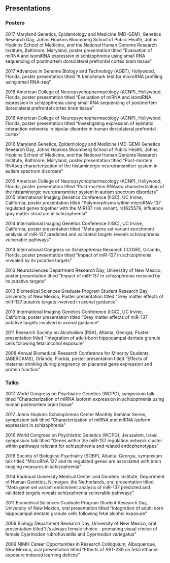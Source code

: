 
## Presentations {.tabset .tabset-fade}


### Posters

2017 	Maryland Genetics, Epidemiology and Medicine (MD-GEM), Genetics Research Day, Johns Hopkins Bloomberg School of Public Health, Johns Hopkins School of Medicine, and the           National Human Genome Research Institute, Baltimore, Maryland, poster presentation titled “Evaluation of miRNA and isomiRNA expression in schizophrenia using small RNA            sequencing of postmortem dorsolateral prefrontal cortex brain tissue”

2017 	Advances in Genome Biology and Technology (AGBT), Hollywood, Florida, poster presentation titled “A benchmark test for microRNA profiling using small RNA-seq”

2016 	American College of Neuropsychopharmacology (ACNP), Hollywood, Florida, poster presentation titled “Evaluation of miRNA and isomiRNA expression in schizophrenia using             small RNA sequencing of postmortem dorsolateral prefrontal cortex brain tissue”

2016 	American College of Neuropsychopharmacology (ACNP), Hollywood, Florida, poster presentation titled “Investigating expression of epistatic interaction networks in bipolar          disorder in human dorsolateral prefrontal cortex”

2016 	Maryland Genetics, Epidemiology and Medicine (MD-GEM) Genetics Research Day, Johns Hopkins Bloomberg School of Public Health, Johns Hopkins School of Medicine, and the            National Human Genome Research Institute, Baltimore, Maryland, poster presentation titled “Post-mortem RNAseq characterization of the histaminergic neurotransmitter               system in autism spectrum disorders”

2015 	American College of Neuropsychopharmacology (ACNP), Hollywood, Florida, poster presentation titled “Post-mortem RNAseq characterization of the histaminergic                       neurotransmitter system in autism spectrum disorders”
2015 	International Imaging Genetics Conference (IIGC), UC Irvine, California, poster presentation titled “Polymorphisms within microRNA-137 regulated genes together with the           MIR137 risk variant, rs1625579, influence gray matter structure in schizophrenia”

2014 	International Imaging Genetics Conference (IIGC), UC Irvine, California, poster presentation titled “Meta gene set variant enrichment analysis of miR-137 predicted and            validated targets reveals schizophrenia vulnerable pathways”

2013	International Congress on Schizophrenia Research (ICOSR), Orlando, Florida, poster presentation titled “Impact of miR-137 in schizophrenia revealed by its putative                targets”

2013	Neurosciences Department Research Day, University of New Mexico, poster presentation titled “Impact of miR-137 in schizophrenia revealed by its putative targets”

2013 	Biomedical Sciences Graduate Program Student Research Day, University of New Mexico, Poster presentation titled “Grey matter effects of miR-137 putative targets involved          in axonal guidance”

2013 	International Imaging Genetics Conference (IIGC), UC Irvine, California, poster presentation titled “Grey matter effects of miR-137 putative targets involved in axonal            guidance”

2011	Research Society on Alcoholism (RSA), Atlanta, Georgia, Poster presentation titled
        “Integration of adult-born hippocampal dentate granule cells following fetal alcohol exposure”

2008	Annual Biomedical Research Conference for Minority Students (ABERCAMS), Orlando, Florida, poster presentation titled “Effects of maternal drinking during pregnancy on             placental gene expression and protein function” 


### Talks

2017 	World Congress on Psychiatric Genetics (WCPG), symposium talk titled “Characterization of miRNA isoform expression in schizophrenia using human postmortem brain tissue”
 
2017 	Johns Hopkins Schizophrenia Center Monthly Seminar Series, symposium talk titled “Characterization of miRNA and miRNA isoform expression in schizophrenia”

2016 	World Congress on Psychiatric Genetics (WCPG), Jerusalem, Israel, symposium talk titled “Genes within the miR-137 regulation network cluster within pathways relevant for          schizophrenia and related endophenotypes”

2016 	Society of Biological Psychiatry (SOBP), Atlanta, Georgia, symposium talk titled “MicroRNA 137 and its regulated genes are associated with brain imaging measures in               schizophrenia”

2014	Radboud University Medical Center and Donders Institute, Department of Human Genetics, Nijmegen, the Netherlands, oral presentation titled “Meta gene set variant                  enrichment analysis of miR-137 predicted and validated targets reveals schizophrenia vulnerable pathways”

2011	Biomedical Sciences Graduate Program Student Research Day, University of New Mexico, oral presentation titled “Integration of adult-born hippocampal dentate granule cells         following fetal alcohol exposure”

2009	Biology Department Research Day, University of New Mexico, oral presentation titled“It’s always female choice - premating visual choice of female Cyprinodon                       rubrofluviatilis and Cyprinodon variegatus”

2009	NIMH Career Opportunities in Research Colloquium, Albuquerque, New Mexico, oral presentation titled “Effects of ABT-239 on fetal ethanol-exposure induced learning                 deficits”
